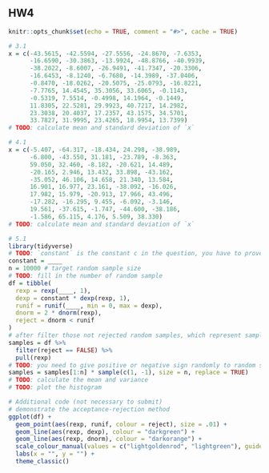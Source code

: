 ## HW4

```r
knitr::opts_chunk$set(echo = TRUE, comment = "#>", cache = TRUE)
```

```r
# 3.1
x = c(-43.5615, -42.5594, -27.5556, -24.8670, -7.6353, 
      -16.6590, -30.3863, -13.9924, -48.8766, -40.9939, 
      -38.2022, -8.6007, -26.9491, -41.7347, -20.3306,
      -16.6453, -8.1240, -6.7680, -14.3989, -37.0406,
      -0.8470, -18.0262, -20.5075, -25.0793, -16.8221,
      -7.7765, 14.4545, 35.3056, 33.6065, -0.1143, 
      -0.5319, 7.5514, -0.4998, 14.1964, -0.1449,
      11.8305, 22.5281, 29.9923, 40.7217, 14.2982,
      23.3038, 20.4037, 17.2357, 43.1575, 34.5701,
      33.7827, 31.9995, 23.4265, 18.9954, 13.7399)
# TODO: calculate mean and standard deviation of `x`

# 4.1
x = c(-5.407, -64.317, -18.434, 24.298, -38.989, 
      -6.800, -43.550, 31.181, -23.789, -8.363, 
      59.050, 32.460, -8.182, -20.621, 14.489, 
      -20.165, 2.946, 13.432, 33.898, -43.162, 
      -35.052, 46.106, 14.658, 21.340, 13.584, 
      16.901, 16.977, 23.161, -38.092, -16.026, 
      17.982, 15.979, -20.913, 17.966, 43.496, 
      -17.282, -16.295, 9.455, -6.092, -3.146, 
      19.561, -37.615, -1.747, -44.600, -38.186, 
      -1.586, 65.115, 4.176, 5.509, 38.330)
# TODO: calculate mean and standard deviation of `x`

# 5.1
library(tidyverse)
# TODO: `constant` is the constant c in the question, you have to prove c at first
constant = ____
n = 10000 # target random sample size
# TODO: fill in the number of random sample
df = tibble(
  rexp = rexp(____, 1), 
  dexp = constant * dexp(rexp, 1),
  runif = runif(____, min = 0, max = dexp),
  dnorm = 2 * dnorm(rexp),
  reject = dnorm < runif
)
# after filter those not rejected random samples, which represent sampling from truncated normal distribution, 
samples = df %>% 
  filter(reject == FALSE) %>% 
  pull(rexp)
# TODO: you need to give positive or negative sign randomly to random samples
samples = samples[1:n] * sample(c(1, -1), size = n, replace = TRUE)
# TODO: calculate the mean and variance
# TODO: plot the histogram

# Additional code (not necessary to submit)
# demonstrate the acceptance-rejection method
ggplot(df) +
  geom_point(aes(rexp, runif, colour = reject), size = .01) +
  geom_line(aes(rexp, dexp), colour = "darkgreen") +
  geom_line(aes(rexp, dnorm), colour = "darkorange") +
  scale_colour_manual(values = c("lightgoldenrod", "lightgreen"), guide = FALSE) +
  labs(x = "", y = "") +
  theme_classic()
```

